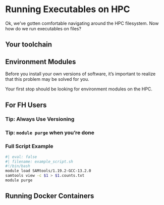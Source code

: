 # Running Executables on HPC

Ok, we've gotten comfortable navigating around the HPC filesystem. Now how do we run executables on files?



## Your toolchain



## Environment Modules

Before you install your own versions of software, it's important to realize that this problem may be solved for you.

Your first stop should be looking for environment modules on the HPC. 

:::{.callout}
## For FH Users


:::

### Tip: Always Use Versioning


### Tip: `module purge` when you're done


### Full Script Example

```bash
#| eval: false
#| filename: example_script.sh
#!/bin/bash
module load SAMtools/1.19.2-GCC-13.2.0
samtools view -c $1 > $1.counts.txt
module purge
```


## Running Docker Containers







